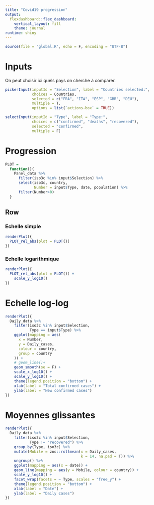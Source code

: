 ```yaml
---
title: "Covid19 progression"
output: 
  flexdashboard::flex_dashboard:
    vertical_layout: fill
    theme: journal
runtime: shiny
---
```


```r
source(file = "global.R", echo = F, encoding = "UTF-8")
```

# Inputs {.sidebar}

On peut choisir ici quels pays on cherche à comparer.

```r
pickerInput(inputId = "Selection", label = "Countries selected:",
            choices = Countries, 
            selected = c("FRA", "ITA", "ESP", "GBR", "DEU"),
            multiple = T,
            options = list(`actions-box` = TRUE))

selectInput(inputId = "Type", label = "Type:",
            choices = c("confirmed", "deaths", "recovered"),
            selected = "confirmed",
            multiple = F)

```

Progression
=====================================

```r
PLOT =
  function(){
    Panel_data %>%
      filter(iso3c %in% input$Selection) %>%
      select(iso3c, country, 
             Number = input$Type, date, population) %>%
      filter(Number>0)
  }
```

Row {.tabset .tabset-fade}
-------------------------------------

### Echelle simple
```r
renderPlot({
  PLOT_rel_abs(plot = PLOT())
})
```

### Echelle logarithmique
```r
renderPlot({
  PLOT_rel_abs(plot = PLOT()) +
    scale_y_log10()
})
```

Echelle log-log
=====================================

```r
renderPlot({
  Daily_data %>%
    filter(iso3c %in% input$Selection,
           Type == input$Type) %>%
    ggplot(mapping = aes(
      x = Number,
      y = Daily_cases,
      colour = country,
      group = country
    )) +
    # geom_line()+
    geom_smooth(se = F) +
    scale_x_log10() +
    scale_y_log10() +
    theme(legend.position = "bottom") +
    xlab(label = "Total confirmed cases") +
    ylab(label = "New confirmed cases")
})
```

Moyennes glissantes
============

```r
renderPlot({
  Daily_data %>%
    filter(iso3c %in% input$Selection,
           Type != "recovered") %>%
    group_by(Type, iso3c) %>%
    mutate(Mobile = zoo::rollmean(x = Daily_cases,
                                  k = 14, na.pad = T)) %>%
    ungroup() %>%
    ggplot(mapping = aes(x = date)) +
    geom_line(mapping = aes(y = Mobile, colour = country)) +
    scale_y_log10() +
    facet_wrap(facets = ~ Type, scales = "free_y") +
    theme(legend.position = "bottom") +
    xlab(label = "Date") +
    ylab(label = "Daily cases")
})
```